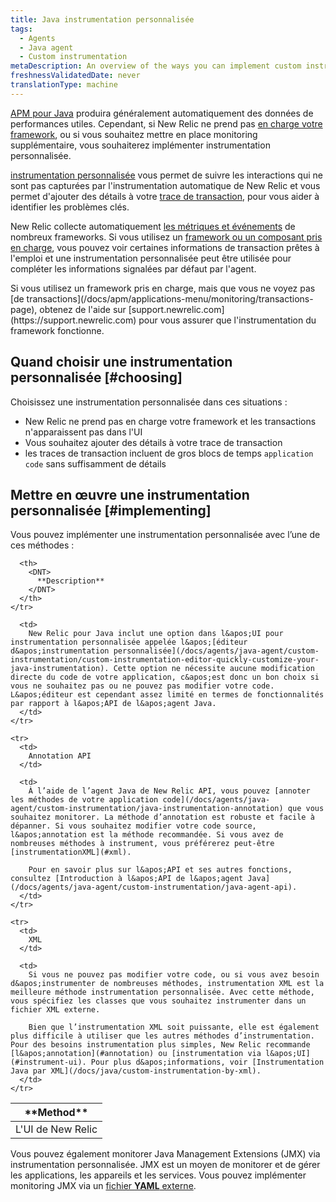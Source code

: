 ```yaml
---
title: Java instrumentation personnalisée
tags:
  - Agents
  - Java agent
  - Custom instrumentation
metaDescription: An overview of the ways you can implement custom instrumentation for your New Relic-monitored Java application.
freshnessValidatedDate: never
translationType: machine
---
```


[APM pour Java](/docs/agents/java-agent/getting-started/introduction-new-relic-java) produira généralement automatiquement des données de performances utiles. Cependant, si New Relic ne prend pas [en charge votre framework](/docs/agents/java-agent/getting-started/compatibility-requirements-java-agent), ou si vous souhaitez mettre en place monitoring supplémentaire, vous souhaiterez implémenter instrumentation personnalisée.

[instrumentation personnalisée](/docs/apm/agents/manage-apm-agents/agent-data/custom-instrumentation/) vous permet de suivre les interactions qui ne sont pas capturées par l&apos;instrumentation automatique de New Relic et vous permet d&apos;ajouter des détails à votre [trace de transaction](/docs/traces/transaction-traces), pour vous aider à identifier les problèmes clés.

New Relic collecte automatiquement [les métriques et événements](/docs/data-analysis/metrics/analyze-your-metrics/data-collection-metric-timeslice-event-data) de nombreux frameworks. Si vous utilisez un [framework ou un composant pris en charge](/docs/agents/java-agent/getting-started/compatibility-requirements-java-agent), vous pouvez voir certaines informations de transaction prêtes à l&apos;emploi et une instrumentation personnalisée peut être utilisée pour compléter les informations signalées par défaut par l&apos;agent.

<Callout variant="important">
  Si vous utilisez un framework pris en charge, mais que vous ne voyez pas [de transactions](/docs/apm/applications-menu/monitoring/transactions-page), obtenez de l&apos;aide sur [support.newrelic.com](https://support.newrelic.com) pour vous assurer que l&apos;instrumentation du framework fonctionne.
</Callout>

## Quand choisir une instrumentation personnalisée [#choosing]

Choisissez une instrumentation personnalisée dans ces situations :

* New Relic ne prend pas en charge votre framework et les transactions n&apos;apparaissent pas dans l&apos;UI
* Vous souhaitez ajouter des détails à votre trace de transaction
* les traces de transaction incluent de gros blocs de temps `application code` sans suffisamment de détails

## Mettre en œuvre une instrumentation personnalisée [#implementing]

Vous pouvez implémenter une instrumentation personnalisée avec l’une de ces méthodes :

<table>
  <thead>
    <tr>
      <th style={{ width: "200px" }}>
        <DNT>
          **Method**
        </DNT>
      </th>

      <th>
        <DNT>
          **Description**
        </DNT>
      </th>
    </tr>
  </thead>

  <tbody>
    <tr>
      <td>
        L&apos;UI de New Relic
      </td>

      <td>
        New Relic pour Java inclut une option dans l&apos;UI pour instrumentation personnalisée appelée l&apos;[éditeur d&apos;instrumentation personnalisée](/docs/agents/java-agent/custom-instrumentation/custom-instrumentation-editor-quickly-customize-your-java-instrumentation). Cette option ne nécessite aucune modification directe du code de votre application, c&apos;est donc un bon choix si vous ne souhaitez pas ou ne pouvez pas modifier votre code. L&apos;éditeur est cependant assez limité en termes de fonctionnalités par rapport à l&apos;API de l&apos;agent Java.
      </td>
    </tr>

    <tr>
      <td>
        Annotation API
      </td>

      <td>
        À l’aide de l’agent Java de New Relic API, vous pouvez [annoter les méthodes de votre application code](/docs/agents/java-agent/custom-instrumentation/java-instrumentation-annotation) que vous souhaitez monitorer. La méthode d’annotation est robuste et facile à dépanner. Si vous souhaitez modifier votre code source, l&apos;annotation est la méthode recommandée. Si vous avez de nombreuses méthodes à instrument, vous préférerez peut-être [instrumentationXML](#xml).

        Pour en savoir plus sur l&apos;API et ses autres fonctions, consultez [Introduction à l&apos;API de l&apos;agent Java](/docs/agents/java-agent/custom-instrumentation/java-agent-api).
      </td>
    </tr>

    <tr>
      <td>
        XML
      </td>

      <td>
        Si vous ne pouvez pas modifier votre code, ou si vous avez besoin d&apos;instrumenter de nombreuses méthodes, instrumentation XML est la meilleure méthode instrumentation personnalisée. Avec cette méthode, vous spécifiez les classes que vous souhaitez instrumenter dans un fichier XML externe.

        Bien que l’instrumentation XML soit puissante, elle est également plus difficile à utiliser que les autres méthodes d’instrumentation. Pour des besoins instrumentation plus simples, New Relic recommande [l&apos;annotation](#annotation) ou [instrumentation via l&apos;UI](#instrument-ui). Pour plus d&apos;informations, voir [Instrumentation Java par XML](/docs/java/custom-instrumentation-by-xml).
      </td>
    </tr>
  </tbody>
</table>

Vous pouvez également monitorer Java Management Extensions (JMX) via instrumentation personnalisée. JMX est un moyen de monitorer et de gérer les applications, les appareils et les services. Vous pouvez implémenter monitoring JMX via un [fichier <DNT>**YAML**</DNT> externe](/docs/java/custom-jmx-instrumentation-by-yml).